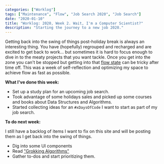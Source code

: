 ```yaml
---
categories: ["Worklog"]
tags: ["Maintenance", "Flow", "Job Search 2020", "Job Search"]
date: "2020-01-10"
title: "Worklog: 2020, Week 2. Wait, I'm a Computer Scientist?"
description: "Starting the journey to a new job 2020."
---
```


Getting back into the swing of things post-holiday break is always an interesting thing. You have (hopefully) regrouped and recharged and are excited to get back to work... but sometimes it is hard to focus enough to dive in to the meaty projects that you want tackle. Once you get into the zone you can't be stopped but getting into that [flow state](https://www.amazon.com/Flow-Psychology-Experience-Perennial-Classics/dp/0061339202/ref=sr_1_1?keywords=flow&qid=1579543405&s=books&sr=1-1) can be tricky after time off. This was a week of self-reflection and optimizing my space to achieve flow as fast as possible.

**What I've done this week:**

- Set up a study plan for an upcoming job search.
- Took advantage of some holidays sales and picked up some courses and books about Data Structures and Algorithms.
- Started collecting ideas for an `#xDaysOfCode` I want to start as part of my job search.

**To do next week:**

I still have a backlog of items I want to fix on this site and will be posting them as I get back into the swing of things.

- Dig into some UI components
- Read ["Grokking Algorithms"](https://www.amazon.com/Grokking-Algorithms-illustrated-programmers-curious/dp/1617292230)
- Gather to-dos and start prioritizing them.
